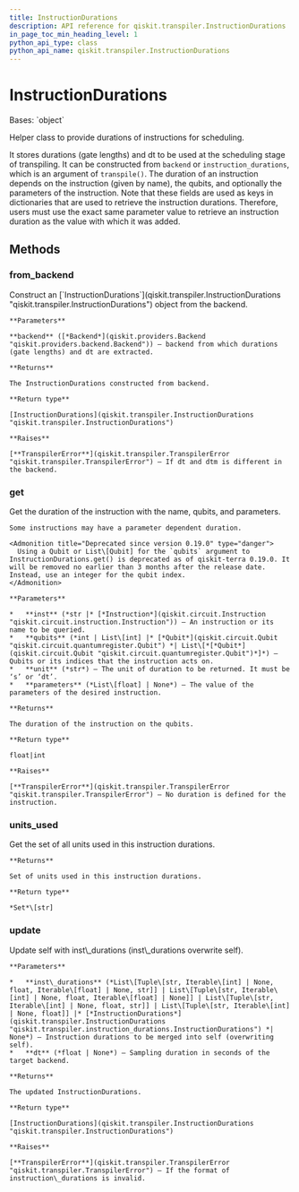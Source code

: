 ```yaml
---
title: InstructionDurations
description: API reference for qiskit.transpiler.InstructionDurations
in_page_toc_min_heading_level: 1
python_api_type: class
python_api_name: qiskit.transpiler.InstructionDurations
---
```


# InstructionDurations

<Class id="qiskit.transpiler.InstructionDurations" github="https://github.com/qiskit/qiskit/tree/stable/0.24/qiskit/transpiler/instruction_durations.py" signature="InstructionDurations(instruction_durations=None, dt=None)">
  Bases: `object`

  Helper class to provide durations of instructions for scheduling.

  It stores durations (gate lengths) and dt to be used at the scheduling stage of transpiling. It can be constructed from `backend` or `instruction_durations`, which is an argument of `transpile()`. The duration of an instruction depends on the instruction (given by name), the qubits, and optionally the parameters of the instruction. Note that these fields are used as keys in dictionaries that are used to retrieve the instruction durations. Therefore, users must use the exact same parameter value to retrieve an instruction duration as the value with which it was added.

  ## Methods

  <span id="qiskit-transpiler-instructiondurations-from-backend" />

  ### from\_backend

  <Function id="qiskit.transpiler.InstructionDurations.from_backend" name="from_backend" signature="classmethod InstructionDurations.from_backend(backend)">
    Construct an [`InstructionDurations`](qiskit.transpiler.InstructionDurations "qiskit.transpiler.InstructionDurations") object from the backend.

    **Parameters**

    **backend** ([*Backend*](qiskit.providers.Backend "qiskit.providers.backend.Backend")) – backend from which durations (gate lengths) and dt are extracted.

    **Returns**

    The InstructionDurations constructed from backend.

    **Return type**

    [InstructionDurations](qiskit.transpiler.InstructionDurations "qiskit.transpiler.InstructionDurations")

    **Raises**

    [**TranspilerError**](qiskit.transpiler.TranspilerError "qiskit.transpiler.TranspilerError") – If dt and dtm is different in the backend.
  </Function>

  <span id="qiskit-transpiler-instructiondurations-get" />

  ### get

  <Function id="qiskit.transpiler.InstructionDurations.get" name="get" signature="InstructionDurations.get(inst, qubits, unit='dt', parameters=None)">
    Get the duration of the instruction with the name, qubits, and parameters.

    Some instructions may have a parameter dependent duration.

    <Admonition title="Deprecated since version 0.19.0" type="danger">
      Using a Qubit or List\[Qubit] for the `qubits` argument to InstructionDurations.get() is deprecated as of qiskit-terra 0.19.0. It will be removed no earlier than 3 months after the release date. Instead, use an integer for the qubit index.
    </Admonition>

    **Parameters**

    *   **inst** (*str |* [*Instruction*](qiskit.circuit.Instruction "qiskit.circuit.instruction.Instruction")) – An instruction or its name to be queried.
    *   **qubits** (*int | List\[int] |* [*Qubit*](qiskit.circuit.Qubit "qiskit.circuit.quantumregister.Qubit") *| List\[*[*Qubit*](qiskit.circuit.Qubit "qiskit.circuit.quantumregister.Qubit")*]*) – Qubits or its indices that the instruction acts on.
    *   **unit** (*str*) – The unit of duration to be returned. It must be ‘s’ or ‘dt’.
    *   **parameters** (*List\[float] | None*) – The value of the parameters of the desired instruction.

    **Returns**

    The duration of the instruction on the qubits.

    **Return type**

    float|int

    **Raises**

    [**TranspilerError**](qiskit.transpiler.TranspilerError "qiskit.transpiler.TranspilerError") – No duration is defined for the instruction.
  </Function>

  <span id="qiskit-transpiler-instructiondurations-units-used" />

  ### units\_used

  <Function id="qiskit.transpiler.InstructionDurations.units_used" name="units_used" signature="InstructionDurations.units_used()">
    Get the set of all units used in this instruction durations.

    **Returns**

    Set of units used in this instruction durations.

    **Return type**

    *Set*\[str]
  </Function>

  <span id="qiskit-transpiler-instructiondurations-update" />

  ### update

  <Function id="qiskit.transpiler.InstructionDurations.update" name="update" signature="InstructionDurations.update(inst_durations, dt=None)">
    Update self with inst\_durations (inst\_durations overwrite self).

    **Parameters**

    *   **inst\_durations** (*List\[Tuple\[str, Iterable\[int] | None, float, Iterable\[float] | None, str]] | List\[Tuple\[str, Iterable\[int] | None, float, Iterable\[float] | None]] | List\[Tuple\[str, Iterable\[int] | None, float, str]] | List\[Tuple\[str, Iterable\[int] | None, float]] |* [*InstructionDurations*](qiskit.transpiler.InstructionDurations "qiskit.transpiler.instruction_durations.InstructionDurations") *| None*) – Instruction durations to be merged into self (overwriting self).
    *   **dt** (*float | None*) – Sampling duration in seconds of the target backend.

    **Returns**

    The updated InstructionDurations.

    **Return type**

    [InstructionDurations](qiskit.transpiler.InstructionDurations "qiskit.transpiler.InstructionDurations")

    **Raises**

    [**TranspilerError**](qiskit.transpiler.TranspilerError "qiskit.transpiler.TranspilerError") – If the format of instruction\_durations is invalid.
  </Function>
</Class>

